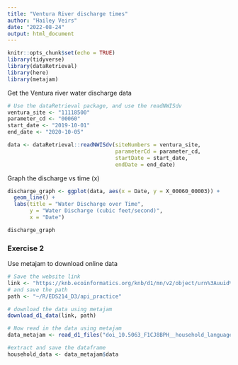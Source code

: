```yaml
---
title: "Ventura River discharge times"
author: "Hailey Veirs"
date: "2022-08-24"
output: html_document
---
```


```r
knitr::opts_chunk$set(echo = TRUE)
library(tidyverse)
library(dataRetrieval)
library(here)
library(metajam)
```

Get the Ventura river water discharge data

```r
# Use the dataRetrieval package, and use the readNWISdv
ventura_site <- "11118500"
parameter_cd <- "00060"
start_date <- "2019-10-01"
end_date <- "2020-10-05"

data <- dataRetrieval::readNWISdv(siteNumbers = ventura_site, 
                                  parameterCd = parameter_cd, 
                                  startDate = start_date, 
                                  endDate = end_date)
```

Graph the discharge vs time (x)

```r
discharge_graph <- ggplot(data, aes(x = Date, y = X_00060_00003)) +
  geom_line() + 
  labs(title = "Water Discharge over Time", 
       y = "Water Discharge (cubic feet/second)", 
       x = "Date")

discharge_graph
```

### Exercise 2

Use metajam to download online data

```r
# Save the website link
link <- "https://knb.ecoinformatics.org/knb/d1/mn/v2/object/urn%3Auuid%3A7fc6f6db-c5ea-426a-a743-1f2edafb43b8"
# and save the path
path <- "~/R/EDS214_D3/api_practice"

# download the data using metajam
download_d1_data(link, path)
```

```r
# Now read in the data using metajam
data_metajam <- read_d1_files("doi_10.5063_F1CJ8BPH__household_language__csv")

#extract and save the dataframe
household_data <- data_metajam$data
```


